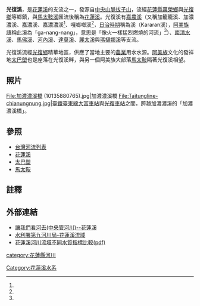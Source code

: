{{Infobox River
  | river_name      = 光復溪
  | native_name     = 
  | other_name      =
  | image_name      = 
  | image_size      = 
  | caption         = 
  | origin          = [[拔子山|拔子山]]
  | mouth           = 阿托莫
  | progression     = [[花蓮溪|花蓮溪]]
  | basin_countries = {{ROC-TW}}
  | location        = [[花蓮縣|花蓮縣]][[萬榮鄉|萬榮鄉]]與[[光復鄉|光復鄉]]
  | etymology       = 
  | length          = {{convert|15|km|0|cuft|0|abbr=off}}
  | elevation       = {{convert|1500|m|0|cuft|0|abbr=off}}
  | mouth_elevation = 
  | discharge       = 
  | watershed       = {{convert|53.90|km2|0|cuft|0|abbr=off}}
}}
'''光復溪'''，是[[花蓮溪|花蓮溪]]的支流之一，發源自[[中央山脈|中央山脈]][[拔子山|拔子山]]，流經[[花蓮縣|花蓮縣]][[萬榮鄉|萬榮鄉]]與[[光復鄉|光復鄉]]等鄉鎮，與[[馬太鞍溪|馬太鞍溪]]匯流後稱為[[花蓮溪|花蓮溪]]。光復溪有[[嘉農溪|嘉農溪]]（又稱加籠籠溪、加濃濃溪、嘉濃溪、嘉濃濃溪<ref name="花蓮區農業改良場"/>、嘎啷啷溪<ref name="嘎啷啷溪"/>，[[台灣日治時期|日治時期]]稱為{{lang|ja|カララン}}溪（Kararan溪），[[阿美族語|阿美族語]]稱此溪為「ga-nang-nang」，意思是「像火一樣猛烈燃燒的河流」<ref name="嘎啷啷溪"/>）、[[南清水溪|南清水溪]]、[[馬佛溪|馬佛溪]]、[[河內溪|河內溪]]、[[達莫溪|達莫溪]]、[[麗太溪|麗太溪]]與[[瑪撻娜溪|瑪撻娜溪]]等支流。

光復溪流經[[光復鄉|光復鄉]]精華地區，供應了當地主要的[[農業|農業]]用水水源。[[阿美族|阿美族]]文化的發祥地[[太巴塱|太巴塱]]也是座落在光復溪畔，與另一個阿美族大部落[[馬太鞍|馬太鞍]]隔著光復溪相望。

==照片==
<gallery>
File:加濃濃溪橋 (10135880765).jpg|加濃濃溪橋
File:Taitungline-chianungnung.jpg|[[臺鐵|臺鐵]][[臺東線|臺東線]][[大富車站|大富車站]]與[[光復車站|光復車站]]之間，跨越加濃濃溪的「加濃濃溪橋」。
</gallery>

==參照==
*[[台灣河流列表|台灣河流列表]]
*[[花蓮溪|花蓮溪]]
*[[太巴塱|太巴塱]]
*[[馬太鞍|馬太鞍]]

== 註釋 ==
{{Reflist| refs=
<ref name="花蓮區農業改良場">{{cite web|language=zh-tw|url=http://hdais.coa.gov.tw/htmlarea_file/web_articles/hdais/499/mag-74-1.pdf|title=大豐大富有機生態村之推動現況|author=林  立、李彥志、楊大吉|publisher=花蓮區農業改良場|date=|accessdate=2015-08-15}}{{dead link|date=2017年11月 |bot=InternetArchiveBot |fix-attempted=yes }}</ref>

<ref name="嘎啷啷溪">{{cite web|language=zh-tw|url=http://app.swcb.gov.tw/mobile/POI.aspx?id=10&pid=2306|title=嘎啷啷溪(嘉濃溪)|author=|publisher=水土保持局|date=|accessdate=2015-08-15|deadurl=yes|archiveurl=https://web.archive.org/web/20160305000756/http://app.swcb.gov.tw/mobile/POI.aspx?id=10&pid=2306|archivedate=2016-03-05}}</ref>
}}

==外部連結==
*[https://web.archive.org/web/20150715004255/http://www.wra.gov.tw/ct.asp?xItem=20090&CtNode=4371 讓我們看河去(中央管河川)--花蓮溪]
*[https://web.archive.org/web/20160305045804/http://www.wra09.gov.tw/ct.asp?xItem=44561&ctNode=30695&mp=09 水利署第九河川局-花蓮溪流域]
*[https://web.archive.org/web/20070929132605/http://www.erm.dahan.edu.tw/re_and_en_paper/2005/01_2005_01.pdf 花蓮溪河川流域不同水質指標比較(pdf)]

{{台灣河流}}

[[Category:花蓮溪水系|Category:花蓮溪水系]]
[[category:花蓮縣河川|category:花蓮縣河川]]